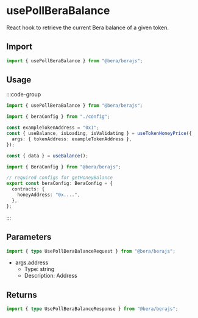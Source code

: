 # usePollBeraBalance

React hook to retrieve the current Bera balance of a given token.

## Import

```ts
import { usePollBeraBalance } from "@bera/berajs";
```

## Usage

:::code-group

```ts twoslash [example.ts]
import { usePollBeraBalance } from "@bera/berajs";

import { beraConfig } from "./config";

const exampleTokenAddress = "0x1";
const { useBalance, isLoading, isValidating } = useTokenHoneyPrice({
  args: { tokenAddress: exampleTokenAddress },
});

const { data } = useBalance();
```

```ts twoslash [config.ts] filename="config.ts"
import { BeraConfig } from "@bera/berajs";

// required configs for getHoneyBalance
export const beraConfig: BeraConfig = {
  contracts: {
    honeyAddress: "0x....",
  },
};
```

:::

## Parameters

```ts
import { type UsePollBeraBalanceRequest } from "@bera/berajs";
```

- args.address
  - Type: string
  - Description: Address

## Returns

```ts
import { type UsePollBeraBalanceResponse } from "@bera/berajs";
```
